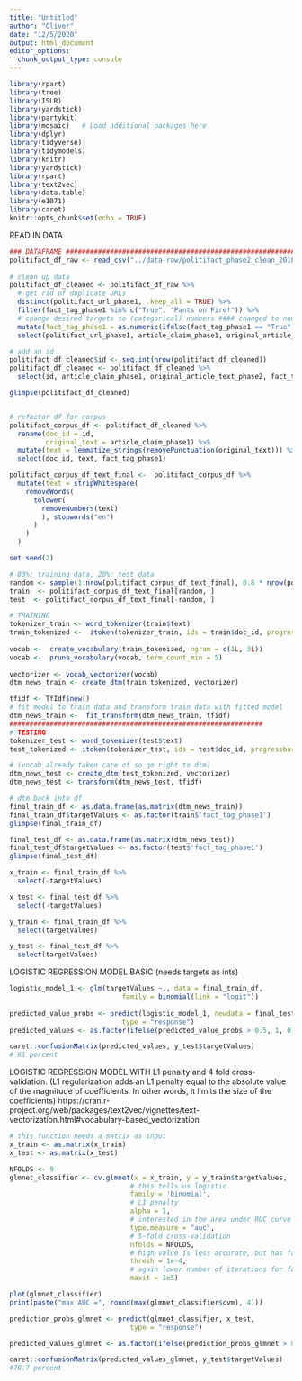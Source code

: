 ```yaml
---
title: "Untitled"
author: "Oliver"
date: "12/5/2020"
output: html_document
editor_options: 
  chunk_output_type: console
---
```


```r
library(rpart)
library(tree)
library(ISLR)
library(yardstick)
library(partykit)
library(mosaic)   # Load additional packages here 
library(dplyr)
library(tidyverse)
library(tidymodels)
library(knitr)
library(yardstick)
library(rpart)
library(text2vec)
library(data.table)
library(e1071)
library(caret)
knitr::opts_chunk$set(echo = TRUE)
```

READ IN DATA
```r
### DATAFRAME ########################################################################
politifact_df_raw <- read_csv("../data-raw/politifact_phase2_clean_2018_7_3.csv")  
 
# clean up data
politifact_df_cleaned <- politifact_df_raw %>% 
  # get rid of duplicate URLs 
  distinct(politifact_url_phase1, .keep_all = TRUE) %>%  
  filter(fact_tag_phase1 %in% c("True", "Pants on Fire!")) %>% 
  # change desired targets to (categorical) numbers #### changed to numeric for keras 
  mutate(fact_tag_phase1 = as.numeric(ifelse(fact_tag_phase1 == "True", 1, 0))) %>% 
  select(politifact_url_phase1, article_claim_phase1, original_article_text_phase2, fact_tag_phase1)

# add an id 
politifact_df_cleaned$id <- seq.int(nrow(politifact_df_cleaned))
politifact_df_cleaned <- politifact_df_cleaned %>% 
  select(id, article_claim_phase1, original_article_text_phase2, fact_tag_phase1)

glimpse(politifact_df_cleaned)  


# refactor df for corpus 
politifact_corpus_df <- politifact_df_cleaned %>% 
  rename(doc_id = id,
         original_text = article_claim_phase1) %>%  
  mutate(text = lemmatize_strings(removePunctuation(original_text))) %>%   
  select(doc_id, text, fact_tag_phase1)

politifact_corpus_df_text_final <-  politifact_corpus_df %>%  
  mutate(text = stripWhitespace(
    removeWords(
      tolower(
        removeNumbers(text)
        ), stopwords("en")
      ) 
    )
  )
```


```r
set.seed(2) 

# 80%: training data, 20%: test data
random <- sample(1:nrow(politifact_corpus_df_text_final), 0.8 * nrow(politifact_corpus_df_text_final)) 
train  <- politifact_corpus_df_text_final[random, ]
test  <- politifact_corpus_df_text_final[-random, ]
```

```r
# TRAINING
tokenizer_train <- word_tokenizer(train$text)
train_tokenized <-  itoken(tokenizer_train, ids = train$doc_id, progressbar = FALSE)
   
vocab <-  create_vocabulary(train_tokenized, ngram = c(1L, 3L))
vocab <-  prune_vocabulary(vocab, term_count_min = 5)
 
vectorizer <- vocab_vectorizer(vocab) 
dtm_news_train <- create_dtm(train_tokenized, vectorizer) 

tfidf <- TfIdf$new()
# fit model to train data and transform train data with fitted model
dtm_news_train <-  fit_transform(dtm_news_train, tfidf)
###############################################################
# TESTING
tokenizer_test <- word_tokenizer(test$text)
test_tokenized <- itoken(tokenizer_test, ids = test$doc_id, progressbar = FALSE)

# (vocab already taken care of so go right to dtm)
dtm_news_test <- create_dtm(test_tokenized, vectorizer)  
dtm_news_test <- transform(dtm_news_test, tfidf)
```

```r
# dtm back into df
final_train_df <- as.data.frame(as.matrix(dtm_news_train))
final_train_df$targetValues <- as.factor(train$'fact_tag_phase1')
glimpse(final_train_df)

final_test_df <- as.data.frame(as.matrix(dtm_news_test))
final_test_df$targetValues <- as.factor(test$'fact_tag_phase1')
glimpse(final_test_df)
```

```r
x_train <- final_train_df %>% 
  select(-targetValues)

x_test <- final_test_df %>% 
  select(-targetValues)

y_train <- final_train_df %>% 
  select(targetValues)

y_test <- final_test_df %>% 
  select(targetValues)
```

LOGISTIC REGRESSION MODEL BASIC (needs targets as ints)
```r
logistic_model_1 <- glm(targetValues ~., data = final_train_df,
                            family = binomial(link = "logit"))
 
predicted_value_probs <- predict(logistic_model_1, newdata = final_test_df,
                            type = "response")
predicted_values <- as.factor(ifelse(predicted_value_probs > 0.5, 1, 0))

caret::confusionMatrix(predicted_values, y_test$targetValues)
# 61 percent
```

LOGISTIC REGRESSION MODEL WITH L1 penalty and 4 fold cross-validation.
(L1 regularization adds an L1 penalty equal to the absolute value of the magnitude of coefficients. In other words, it limits the size of the coefficients)
https://cran.r-project.org/web/packages/text2vec/vignettes/text-vectorization.html#vocabulary-based_vectorization
```r
# this function needs a matrix as input
x_train <- as.matrix(x_train)
x_test <- as.matrix(x_test)
```

```r
NFOLDS <- 9
glmnet_classifier <- cv.glmnet(x = x_train, y = y_train$targetValues, 
                              # this tells us logistic 
                              family = 'binomial', 
                              # L1 penalty
                              alpha = 1,
                              # interested in the area under ROC curve
                              type.measure = "auc",
                              # 5-fold cross-validation
                              nfolds = NFOLDS,
                              # high value is less accurate, but has faster training
                              thresh = 1e-4,
                              # again lower number of iterations for faster training
                              maxit = 1e5)

plot(glmnet_classifier)
print(paste("max AUC =", round(max(glmnet_classifier$cvm), 4)))
```

```r
prediction_probs_glmnet <- predict(glmnet_classifier, x_test,
                              type = "response")

predicted_values_glmnet <- as.factor(ifelse(prediction_probs_glmnet > 0.5, 1, 0))

caret::confusionMatrix(predicted_values_glmnet, y_test$targetValues)
#70.7 percent
```

